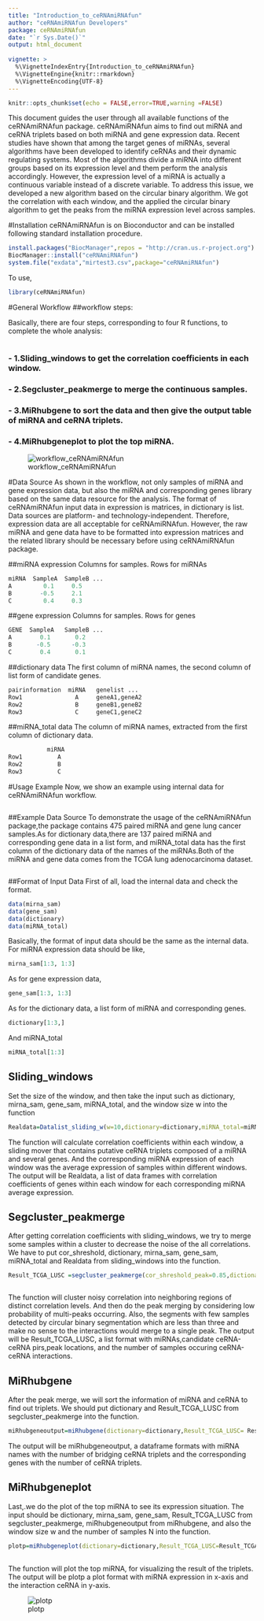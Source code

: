 ---
title: "Introduction_to_ceRNAmiRNAfun"
author: "ceRNAmiRNAfun Developers"
package: ceRNAmiRNAfun
date: "`r Sys.Date()`"
output: html_document
   
vignette: >
  %\VignetteIndexEntry{Introduction_to_ceRNAmiRNAfun}
  %\VignetteEngine{knitr::rmarkdown}
  %\VignetteEncoding{UTF-8} 
---

```{r setup, include=FALSE}
knitr::opts_chunk$set(echo = FALSE,error=TRUE,warning =FALSE)


```


This document guides the user through all available functions of the ceRNAmiRNAfun package. ceRNAmiRNAfun aims to find out miRNA and ceRNA triplets based on both miRNA and gene expression data.
Recent studies have shown that among the target genes of miRNAs, several algorithms have been developed to identify ceRNAs and their dynamic regulating systems. Most of the algorithms divide a miRNA into different groups based on its expression level and them perform the analysis accordingly. However, the expression level of a miRNA is actually a continuous variable instead of a discrete variable. To address this issue, we developed a new algorithm based on the circular binary algorithm. We got the correlation with each window, and the applied the circular binary algorithm to get the peaks from the miRNA expression level across samples.


#Installation
ceRNAmiRNAfun is on Bioconductor and can be installed following standard installation procedure.


  
```{r,echo=TRUE,results = "hide",message=FALSE}
install.packages("BiocManager",repos = "http://cran.us.r-project.org")
BiocManager::install("ceRNAmiRNAfun")
system.file("exdata","mirtest3.csv",package="ceRNAmiRNAfun")
```
To use,

```{r,echo=TRUE,results = "hide",message=FALSE}
library(ceRNAmiRNAfun)
```
#General Workflow
##workflow steps:

Basically, there are four steps, corresponding to four R functions, to complete the whole analysis:
```{r}

```

###	- 1.Sliding_windows to get the correlation coefficients in each window.
###	- 2.Segcluster_peakmerge to merge the continuous samples.
###	- 3.MiRhubgene to sort the data and then give the output table of miRNA and ceRNA triplets.
###	- 4.MiRhubgeneplot to plot the top miRNA.

![workflow_ceRNAmiRNAfun](https://github.com/JohnMengChun/ceRNAmiRNAfun/blob/master/vignettes/pics/workflow_ceRNAmiRNAfun.png)




#Data Source
As shown in the workflow, not only samples of miRNA and gene expression data, but also the miRNA and corresponding genes library based on the same data resource for the analysis. The format of ceRNAmiRNAfun input data in expression is matrices, in dictionary is list. Data sources are platform- and technology-independent. Therefore, expression data are all acceptable for ceRNAmiRNAfun. However, the raw miRNA and gene data have to be formatted into expression matrices and the related library should be necessary before using ceRNAmiRNAfun package.


##miRNA expression
Columns for samples. Rows for miRNAs

```{r,echo=TRUE,eval=FALSE}
miRNA  SampleA  SampleB ...
A         0.1     0.5
B        -0.5     2.1
C         0.4     0.3
```
##gene expression
Columns for samples. Rows for genes


```{r,echo=TRUE,eval=FALSE}
GENE  SampleA   SampleB ...
A        0.1       0.2
B       -0.5      -0.3
C        0.4       0.1
```

##dictionary data
The first column of miRNA names, the second column of list form of candidate genes. 


```{r,echo=TRUE,eval=FALSE}
pairinformation  miRNA   genelist ...
Row1               A     geneA1,geneA2
Row2               B     geneB1,geneB2
Row3               C     geneC1,geneC2

```
##miRNA_total data
The column of miRNA names, extracted from the first column of dictionary data. 

```{r,echo=TRUE,eval=FALSE}
           miRNA   
Row1          A     
Row2          B     
Row3          C        

```

#Usage Example
Now, we show an example using internal data for ceRNAmiRNAfun workflow.
```{r}
```

##Example Data Source
To demonstrate the usage of the ceRNAmiRNAfun package,the package contains 475 paired miRNA and gene lung cancer samples.As for dictionary data,there are 137 paired miRNA and corresponding gene data in a list form, and miRNA_total data has the first column of the dictionary data of the names of the miRNAs.Both of the miRNA and gene data comes from the TCGA lung adenocarcinoma dataset.

```{r}

```

##Format of Input Data
First of all, load the internal data and check the format.
```{r,echo=TRUE,results = "hide",message=FALSE}
data(mirna_sam)
data(gene_sam)
data(dictionary)
data(miRNA_total)

```

Basically, the format of input data should be the same as the internal data. For miRNA expression data should be like,
```{r,echo=TRUE,results = "hide",message=FALSE}
mirna_sam[1:3, 1:3]
```

As for gene expression data,
```{r,echo=TRUE,results = "hide",message=FALSE}
gene_sam[1:3, 1:3]
```
As for the dictionary data, a list form of miRNA and corresponding genes.
```{r,echo=TRUE,results = "hide",message=FALSE}
dictionary[1:3,]
```
And miRNA_total
```{r,echo=TRUE,results = "hide",message=FALSE}
miRNA_total[1:3]
```


##	Sliding_windows
Set the size of the window, and then take the input such as dictionary, mirna_sam, gene_sam, miRNA_total, and the window size w into the function


```{r,echo=TRUE,results = "hide"}

Realdata=Datalist_sliding_w(w=10,dictionary=dictionary,miRNA_total=miRNA_total,mirna_sam=mirna_sam,gene_sam=gene_sam)

```
The function will calculate correlation coefficients within each window, a sliding mover that contains putative ceRNA triplets composed of a miRNA and several genes. And the corresponding miRNA expression of each window was the average expression of samples within different windows. The output will be Realdata, a list of data frames with correlation coefficients of genes within each window for each corresponding miRNA average expression.

##	Segcluster_peakmerge
After getting correlation coefficients with sliding_windows, we try to merge some samples within a cluster to decrease the noise of the all correlations. We have to put cor_shreshold, dictionary, mirna_sam, gene_sam, miRNA_total and Realdata from sliding_windows into the function.

```{r,echo=TRUE,results = "hide",message=FALSE}
Result_TCGA_LUSC =segcluster_peakmerge(cor_shreshold_peak=0.85,dictionary=dictioanry,miRNA_total=miRNA_total,mirna_sam=mirna_sam,gene_sam=gene_sam,Realdata=Realdata)



```
The function will cluster noisy correlation into neighboring regions of distinct correlation levels. And then do the peak merging by considering low probability of multi-peaks occurring. Also, the segments with few samples detected by circular binary segmentation which are less than three and make no sense to the interactions would merge to a single peak. The output will be Result_TCGA_LUSC, a list format with miRNAs,candidate ceRNA-ceRNA pirs,peak locations, and the number of samples occuring ceRNA-ceRNA interactions.  

##	MiRhubgene
After the peak merge, we will sort the information of miRNA and ceRNA to find out triplets. We should put dictionary and Result_TCGA_LUSC from segcluster_peakmerge into the function.


```{r,echo=TRUE,results = "hide",message=FALSE}
miRhubgeneoutput=miRhubgene(dictionary=dictionary,Result_TCGA_LUSC= Result_TCGA_LUSC)


```
The output will be miRhubgeneoutput, a dataframe formats with miRNA names with the number of bridging ceRNA triplets and the corresponding genes with the number of ceRNA triplets.  

##	MiRhubgeneplot
Last,.we do the plot of the top miRNA to see its expression situation. The input should be dictionary, mirna_sam, gene_sam, Result_TCGA_LUSC from segcluster_peakmerge, miRhubgeneoutput from miRhubgene, and also the window size w and the number of samples N into the function.


```{r,echo=TRUE,results = "hide",message=FALSE}
plotp=miRhubgeneplot(dictionary=dictionary,Result_TCGA_LUSC=Result_TCGA_LUSC,mirna_sam=mirna_sam,miRhubgeneoutput=miRhubgeneoutput,w=10,N=475)
  
```
The function will plot the top miRNA, for visualizing the result of the triplets. The output will be plotp a plot format with miRNA expression in x-axis and the interaction ceRNA in y-axis.


![plotp](https://github.com/JohnMengChun/ceRNAmiRNAfun/blob/master/vignettes/pics/plotp.png)
